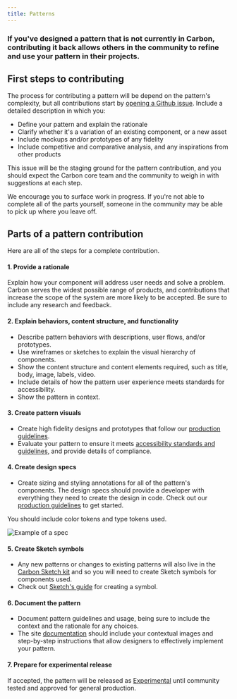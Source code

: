 ```yaml
---
title: Patterns
---
```


### If you've designed a pattern that is not currently in Carbon, contributing it back allows others in the community to refine and use your pattern in their projects.

## First steps to contributing

The process for contributing a pattern will be depend on the pattern's complexity, but all contributions start by [opening a Github issue](https://github.com/carbon-design-system/carbon-website/issues/new). Include a detailed description in which you:
* Define your pattern and explain the rationale
* Clarify whether it's a variation of an existing component, or a new asset
* Include mockups and/or prototypes of any fidelity
* Include competitive and comparative analysis, and any inspirations from other products

This issue will be the staging ground for the pattern contribution, and you should expect the Carbon core team and the community to weigh in with suggestions at each step.

We encourage you to surface work in progress. If you're not able to complete all of the parts yourself, someone in the community may be able to pick up where you leave off.

## Parts of a pattern contribution

Here are all of the steps for a complete contribution. 

#### 1. Provide a rationale

Explain how your component will address user needs and solve a problem. Carbon serves the widest possible range of products, and contributions that increase the scope of the system are more likely to be accepted. Be sure to include any research and feedback.

#### 2. Explain behaviors, content structure, and functionality

* Describe pattern behaviors with descriptions, user flows, and/or prototypes. 
* Use wireframes or sketches to explain the visual hierarchy of components. 
* Show the content structure and content elements required, such as title, body, image, labels, video. 
* Include details of how the pattern user experience meets standards for accessibility. 
* Show the pattern in context.

#### 3. Create pattern visuals

* Create high fidelity designs and prototypes that follow our [production guidelines](https://github.com/carbon-design-system/carbon-website/wiki/Production-guidelines). 
* Evaluate your pattern to ensure it meets [accessibility standards and guidelines](/guidelines/accessibility/overview), and provide details of compliance.

#### 4. Create design specs

* Create sizing and styling annotations for all of the pattern's components. The design specs should provide a developer with everything they need to create the design in code. Check out our [production guidelines](https://github.com/carbon-design-system/carbon-website/wiki/Production-guidelines#spec-guidelines) to get started.

You should include color tokens and type tokens used.

<ImageComponent caption="Example of a spec" cols="8">

![Example of a spec](images/spec.png)

</ImageComponent>

#### 5. Create Sketch symbols
* Any new patterns or changes to existing patterns will also live in the [Carbon Sketch kit](/getting-started/designers#get-the-kit) and so you will need to create Sketch symbols for components used. 
* Check out [Sketch's guide](https://www.sketch.com/docs/symbols/creating-symbols/) for creating a symbol. 

#### 6. Document the pattern
* Document pattern guidelines and usage, being sure to include the context and the rationale for any choices. 
* The site [documentation](./documentation) should include your contextual images and step-by-step instructions that allow designers to effectively implement your pattern. 

#### 7. Prepare for experimental release
If accepted, the pattern will be released as [Experimental](/experimental/about/overview) until community tested and approved for general production.

